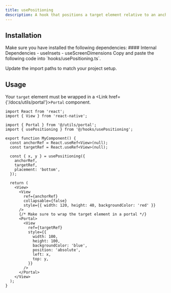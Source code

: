 ```yaml
---
title: usePositioning
description: A hook that positions a target element relative to an anchor element.
---
```



## Installation

<Steps>
<Step>
Make sure you have installed the following dependencies:
#### Internal Dependencies
  - <Link href={'/docs/hooks/useInsets'}>useInsets</Link>
  - <Link href={'/docs/hooks/useScreenDimensions'}>useScreenDimensions</Link>
</Step>
<Step>
Copy and paste the following code into `hooks/usePositioning.ts`.
<DynamicCodeBlock lang="ts" code={readHookFile('usePositioning')} />
</Step>

<Step>Update the import paths to match your project setup.</Step>
</Steps>

## Usage

<Callout>Your `target` element must be wrapped in a <Link href={'/docs/utils/portal'}>`Portal`</Link> component.</Callout>

```tsx title="MyComponent.tsx"
import React from 'react';
import { View } from 'react-native';

import { Portal } from '@/utils/portal';
import { usePositioning } from '@/hooks/usePositioning';

export function MyComponent() {
  const anchorRef = React.useRef<View>(null);
  const targetRef = React.useRef<View>(null);

  const { x, y } = usePositioning({
    anchorRef,
    targetRef,
    placement: 'bottom',
  });

  return (
    <View>
      <View
        ref={anchorRef}
        collapsable={false}
        style={{ width: 120, height: 40, backgroundColor: 'red' }}
      />
      {/* Make sure to wrap the target element in a portal */}
      <Portal>
        <View
          ref={targetRef}
          style={{
            width: 100,
            height: 100,
            backgroundColor: 'blue',
            position: 'absolute',
            left: x,
            top: y,
          }}
        />
      </Portal>
    </View>
  );
}
```